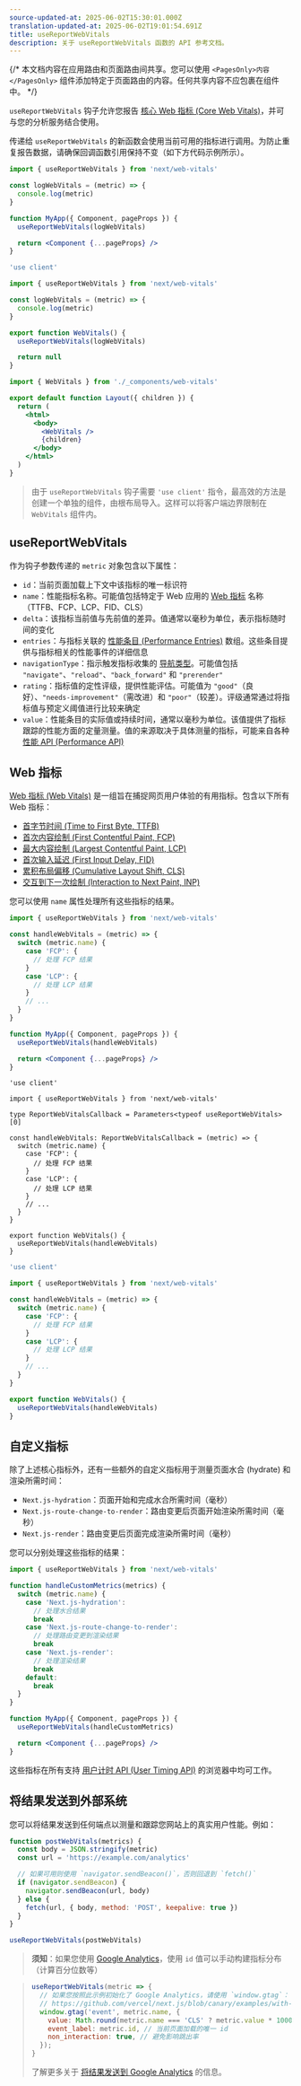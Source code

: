```yaml
---
source-updated-at: 2025-06-02T15:30:01.000Z
translation-updated-at: 2025-06-02T19:01:54.691Z
title: useReportWebVitals
description: 关于 useReportWebVitals 函数的 API 参考文档。
---
```


{/* 本文档内容在应用路由和页面路由间共享。您可以使用 `<PagesOnly>内容</PagesOnly>` 组件添加特定于页面路由的内容。任何共享内容不应包裹在组件中。 */}

`useReportWebVitals` 钩子允许您报告 [核心 Web 指标 (Core Web Vitals)](https://web.dev/vitals/)，并可与您的分析服务结合使用。

传递给 `useReportWebVitals` 的新函数会使用当前可用的指标进行调用。为防止重复报告数据，请确保回调函数引用保持不变（如下方代码示例所示）。

<PagesOnly>

```jsx filename="pages/_app.js"
import { useReportWebVitals } from 'next/web-vitals'

const logWebVitals = (metric) => {
  console.log(metric)
}

function MyApp({ Component, pageProps }) {
  useReportWebVitals(logWebVitals)

  return <Component {...pageProps} />
}
```

</PagesOnly>

<AppOnly>

```jsx filename="app/_components/web-vitals.js"
'use client'

import { useReportWebVitals } from 'next/web-vitals'

const logWebVitals = (metric) => {
  console.log(metric)
}

export function WebVitals() {
  useReportWebVitals(logWebVitals)

  return null
}
```

```jsx filename="app/layout.js"
import { WebVitals } from './_components/web-vitals'

export default function Layout({ children }) {
  return (
    <html>
      <body>
        <WebVitals />
        {children}
      </body>
    </html>
  )
}
```

> 由于 `useReportWebVitals` 钩子需要 `'use client'` 指令，最高效的方法是创建一个单独的组件，由根布局导入。这样可以将客户端边界限制在 `WebVitals` 组件内。

</AppOnly>

## useReportWebVitals

作为钩子参数传递的 `metric` 对象包含以下属性：

- `id`：当前页面加载上下文中该指标的唯一标识符
- `name`：性能指标名称。可能值包括特定于 Web 应用的 [Web 指标](#web-vitals) 名称（TTFB、FCP、LCP、FID、CLS）
- `delta`：该指标当前值与先前值的差异。值通常以毫秒为单位，表示指标随时间的变化
- `entries`：与指标关联的 [性能条目 (Performance Entries)](https://developer.mozilla.org/docs/Web/API/PerformanceEntry) 数组。这些条目提供与指标相关的性能事件的详细信息
- `navigationType`：指示触发指标收集的 [导航类型](https://developer.mozilla.org/docs/Web/API/PerformanceNavigationTiming/type)。可能值包括 `"navigate"`、`"reload"`、`"back_forward"` 和 `"prerender"`
- `rating`：指标值的定性评级，提供性能评估。可能值为 `"good"`（良好）、`"needs-improvement"`（需改进）和 `"poor"`（较差）。评级通常通过将指标值与预定义阈值进行比较来确定
- `value`：性能条目的实际值或持续时间，通常以毫秒为单位。该值提供了指标跟踪的性能方面的定量测量。值的来源取决于具体测量的指标，可能来自各种 [性能 API (Performance API)](https://developer.mozilla.org/docs/Web/API/Performance_API)

## Web 指标

[Web 指标 (Web Vitals)](https://web.dev/vitals/) 是一组旨在捕捉网页用户体验的有用指标。包含以下所有 Web 指标：

- [首字节时间 (Time to First Byte, TTFB)](https://developer.mozilla.org/docs/Glossary/Time_to_first_byte)
- [首次内容绘制 (First Contentful Paint, FCP)](https://developer.mozilla.org/docs/Glossary/First_contentful_paint)
- [最大内容绘制 (Largest Contentful Paint, LCP)](https://web.dev/lcp/)
- [首次输入延迟 (First Input Delay, FID)](https://web.dev/fid/)
- [累积布局偏移 (Cumulative Layout Shift, CLS)](https://web.dev/cls/)
- [交互到下一次绘制 (Interaction to Next Paint, INP)](https://web.dev/inp/)

您可以使用 `name` 属性处理所有这些指标的结果。

<PagesOnly>

```jsx filename="pages/_app.js"
import { useReportWebVitals } from 'next/web-vitals'

const handleWebVitals = (metric) => {
  switch (metric.name) {
    case 'FCP': {
      // 处理 FCP 结果
    }
    case 'LCP': {
      // 处理 LCP 结果
    }
    // ...
  }
}

function MyApp({ Component, pageProps }) {
  useReportWebVitals(handleWebVitals)

  return <Component {...pageProps} />
}
```

</PagesOnly>

<AppOnly>

```tsx filename="app/components/web-vitals.tsx" switcher
'use client'

import { useReportWebVitals } from 'next/web-vitals'

type ReportWebVitalsCallback = Parameters<typeof useReportWebVitals>[0]

const handleWebVitals: ReportWebVitalsCallback = (metric) => {
  switch (metric.name) {
    case 'FCP': {
      // 处理 FCP 结果
    }
    case 'LCP': {
      // 处理 LCP 结果
    }
    // ...
  }
}

export function WebVitals() {
  useReportWebVitals(handleWebVitals)
}
```

```jsx filename="app/components/web-vitals.js" switcher
'use client'

import { useReportWebVitals } from 'next/web-vitals'

const handleWebVitals = (metric) => {
  switch (metric.name) {
    case 'FCP': {
      // 处理 FCP 结果
    }
    case 'LCP': {
      // 处理 LCP 结果
    }
    // ...
  }
}

export function WebVitals() {
  useReportWebVitals(handleWebVitals)
}
```

</AppOnly>

<PagesOnly>

## 自定义指标

除了上述核心指标外，还有一些额外的自定义指标用于测量页面水合 (hydrate) 和渲染所需时间：

- `Next.js-hydration`：页面开始和完成水合所需时间（毫秒）
- `Next.js-route-change-to-render`：路由变更后页面开始渲染所需时间（毫秒）
- `Next.js-render`：路由变更后页面完成渲染所需时间（毫秒）

您可以分别处理这些指标的结果：

```jsx filename="pages/_app.js"
import { useReportWebVitals } from 'next/web-vitals'

function handleCustomMetrics(metrics) {
  switch (metric.name) {
    case 'Next.js-hydration':
      // 处理水合结果
      break
    case 'Next.js-route-change-to-render':
      // 处理路由变更到渲染结果
      break
    case 'Next.js-render':
      // 处理渲染结果
      break
    default:
      break
  }
}

function MyApp({ Component, pageProps }) {
  useReportWebVitals(handleCustomMetrics)

  return <Component {...pageProps} />
}
```

这些指标在所有支持 [用户计时 API (User Timing API)](https://caniuse.com/#feat=user-timing) 的浏览器中均可工作。

</PagesOnly>

## 将结果发送到外部系统

您可以将结果发送到任何端点以测量和跟踪您网站上的真实用户性能。例如：

```js
function postWebVitals(metrics) {
  const body = JSON.stringify(metric)
  const url = 'https://example.com/analytics'

  // 如果可用则使用 `navigator.sendBeacon()`，否则回退到 `fetch()`
  if (navigator.sendBeacon) {
    navigator.sendBeacon(url, body)
  } else {
    fetch(url, { body, method: 'POST', keepalive: true })
  }
}

useReportWebVitals(postWebVitals)
```

> **须知**：如果您使用 [Google Analytics](https://analytics.google.com/analytics/web/)，使用 `id` 值可以手动构建指标分布（计算百分位数等）

> ```js
> useReportWebVitals(metric => {
>   // 如果您按照此示例初始化了 Google Analytics，请使用 `window.gtag`：
>   // https://github.com/vercel/next.js/blob/canary/examples/with-google-analytics
>   window.gtag('event', metric.name, {
>     value: Math.round(metric.name === 'CLS' ? metric.value * 1000 : metric.value), // 值必须为整数
>     event_label: metric.id, // 当前页面加载的唯一 id
>     non_interaction: true, // 避免影响跳出率
>   });
> }
> ```
>
> 了解更多关于 [将结果发送到 Google Analytics](https://github.com/GoogleChrome/web-vitals#send-the-results-to-google-analytics) 的信息。